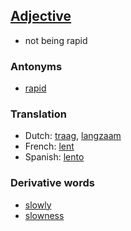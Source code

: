==[[Adjective]]==

*not being rapid

===Antonyms===
*[[rapid]]

===Translation===
*Dutch: [[traag]], [[langzaam]]
*French: [[lent]]
*Spanish: [[lento]]

===Derivative words===
*[[slowly]]
*[[slowness]]